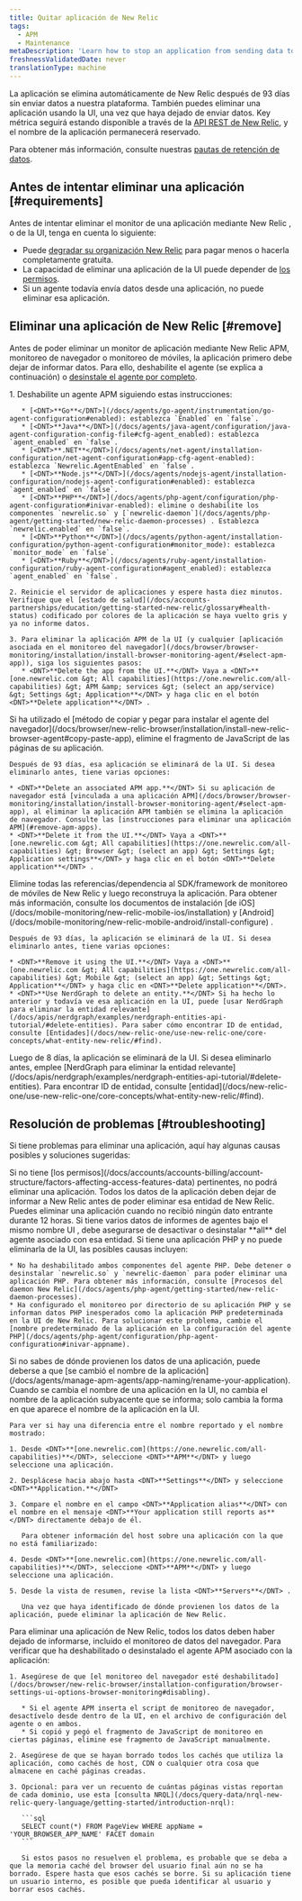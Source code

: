 ```yaml
---
title: Quitar aplicación de New Relic
tags:
  - APM
  - Maintenance
metaDescription: 'Learn how to stop an application from sending data to New Relic, and how to remove it from the UI.'
freshnessValidatedDate: never
translationType: machine
---
```


La aplicación se elimina automáticamente de New Relic después de 93 días sin enviar datos a nuestra plataforma. También puedes eliminar una aplicación usando la UI, una vez que haya dejado de enviar datos. Key métrica seguirá estando disponible a través de la [API REST de New Relic](/docs/apis/rest-api-v2/getting-started/introduction-new-relic-rest-api-v2), y el nombre de la aplicación permanecerá reservado.

Para obtener más información, consulte nuestras [pautas de retención de datos](/docs/accounts/accounts/data-management/overview-data-retention-components#apm).

## Antes de intentar eliminar una aplicación [#requirements]

Antes de intentar eliminar el monitor de una aplicación mediante New Relic <InlinePopover type="apm" />, <InlinePopover type="browser" />o <InlinePopover type="mobile" />de la UI, tenga en cuenta lo siguiente:

* Puede [degradar su organización New Relic](/docs/accounts/accounts-billing/account-setup/downgradecancel-account) para pagar menos o hacerla completamente gratuita.
* La capacidad de eliminar una aplicación de la UI puede depender de [los permisos](/docs/accounts/accounts-billing/account-structure/factors-affecting-access-features-data/#user-permissions).
* Si un agente todavía envía datos desde una aplicación, no puede eliminar esa aplicación.

## Eliminar una aplicación de New Relic [#remove]

Antes de poder eliminar un monitor de aplicación mediante New Relic APM, monitoreo de navegador o monitoreo de móviles, la aplicación primero debe dejar de informar datos. Para ello, deshabilite el agente (se explica a continuación) o [desinstale el agente por completo](/docs/agents/manage-apm-agents/installation/uninstall-agent).

<CollapserGroup>
  <Collapser id="remove-apm-apps" title="Aplicación APM">
    1. Deshabilite un agente APM siguiendo estas instrucciones:

       * [<DNT>**Go**</DNT>](/docs/agents/go-agent/instrumentation/go-agent-configuration#enabled): establezca `Enabled` en `false`.
       * [<DNT>**Java**</DNT>](/docs/agents/java-agent/configuration/java-agent-configuration-config-file#cfg-agent_enabled): establezca `agent_enabled` en `false`.
       * [<DNT>**.NET**</DNT>](/docs/agents/net-agent/installation-configuration/net-agent-configuration#app-cfg-agent-enabled): establezca `Newrelic.AgentEnabled` en `false`.
       * [<DNT>**Node.js**</DNT>](/docs/agents/nodejs-agent/installation-configuration/nodejs-agent-configuration#enabled): establezca `agent_enabled` en `false`.
       * [<DNT>**PHP**</DNT>](/docs/agents/php-agent/configuration/php-agent-configuration#inivar-enabled): elimine o deshabilite los componentes `newrelic.so` y [`newrelic-daemon`](/docs/agents/php-agent/getting-started/new-relic-daemon-processes) . Establezca `newrelic.enabled` en `false`.
       * [<DNT>**Python**</DNT>](/docs/agents/python-agent/installation-configuration/python-agent-configuration#monitor_mode): establezca `monitor_mode` en `false`.
       * [<DNT>**Ruby**</DNT>](/docs/agents/ruby-agent/installation-configuration/ruby-agent-configuration#agent_enabled): establezca `agent_enabled` en `false`.

    2. Reinicie el servidor de aplicaciones y espere hasta diez minutos. Verifique que el [estado de salud](/docs/accounts-partnerships/education/getting-started-new-relic/glossary#health-status) codificado por colores de la aplicación se haya vuelto gris y ya no informe datos.

    3. Para eliminar la aplicación APM de la UI (y cualquier [aplicación asociada en el monitoreo del navegador](/docs/browser/browser-monitoring/installation/install-browser-monitoring-agent/#select-apm-app)), siga los siguientes pasos:
       * <DNT>**Delete the app from the UI.**</DNT> Vaya a <DNT>**[one.newrelic.com &gt; All capabilities](https://one.newrelic.com/all-capabilities) &gt; APM &amp; services &gt; (select an app/service) &gt; Settings &gt; Application**</DNT> y haga clic en el botón <DNT>**Delete application**</DNT> .
  </Collapser>

  <Collapser id="remove-browser-apps" title="Browser">
    Si ha utilizado el [método de copiar y pegar para instalar el agente del navegador](/docs/browser/new-relic-browser/installation/install-new-relic-browser-agent#copy-paste-app), elimine el fragmento de JavaScript de las páginas de su aplicación.

    Después de 93 días, esa aplicación se eliminará de la UI. Si desea eliminarlo antes, tiene varias opciones:

    * <DNT>**Delete an associated APM app.**</DNT> Si su aplicación de navegador está [vinculada a una aplicación APM](/docs/browser/browser-monitoring/installation/install-browser-monitoring-agent/#select-apm-app), al eliminar la aplicación APM también se elimina la aplicación de navegador. Consulte las [instrucciones para eliminar una aplicación APM](#remove-apm-apps).
    * <DNT>**Delete it from the UI.**</DNT> Vaya a <DNT>**[one.newrelic.com &gt; All capabilities](https://one.newrelic.com/all-capabilities) &gt; Browser &gt; (select an app) &gt; Settings &gt; Application settings**</DNT> y haga clic en el botón <DNT>**Delete application**</DNT> .
  </Collapser>

  <Collapser id="remove-mobile-apps" title="Móvil">
    Elimine todas las referencias/dependencia al SDK/framework de monitoreo de móviles de New Relic y luego reconstruya la aplicación. Para obtener más información, consulte los documentos de instalación [de iOS](/docs/mobile-monitoring/new-relic-mobile-ios/installation) y [Android](/docs/mobile-monitoring/new-relic-mobile-android/install-configure) .

    Después de 93 días, la aplicación se eliminará de la UI. Si desea eliminarlo antes, tiene varias opciones:

    * <DNT>**Remove it using the UI.**</DNT> Vaya a <DNT>**[one.newrelic.com &gt; All capabilities](https://one.newrelic.com/all-capabilities) &gt; Mobile &gt; (select an app) &gt; Settings &gt; Application**</DNT> y haga clic en <DNT>**Delete application**</DNT>.
    * <DNT>**Use NerdGraph to delete an entity.**</DNT> Si ha hecho lo anterior y todavía ve esa aplicación en la UI, puede [usar NerdGraph para eliminar la entidad relevante](/docs/apis/nerdgraph/examples/nerdgraph-entities-api-tutorial/#delete-entities). Para saber cómo encontrar ID de entidad, consulte [Entidades](/docs/new-relic-one/use-new-relic-one/core-concepts/what-entity-new-relic/#find).
  </Collapser>

  <Collapser id="remove-otel-apps" title="OpenTelemetry">
    Luego de 8 días, la aplicación se eliminará de la UI. Si desea eliminarlo antes, emplee [NerdGraph para eliminar la entidad relevante](/docs/apis/nerdgraph/examples/nerdgraph-entities-api-tutorial/#delete-entities). Para encontrar ID de entidad, consulte [entidad](/docs/new-relic-one/use-new-relic-one/core-concepts/what-entity-new-relic/#find).
  </Collapser>
</CollapserGroup>

## Resolución de problemas [#troubleshooting]

Si tiene problemas para eliminar una aplicación, aquí hay algunas causas posibles y soluciones sugeridas:

<CollapserGroup>
  <Collapser id="not-owner-admin" title="Te faltan permisos">
    Si no tiene [los permisos](/docs/accounts/accounts-billing/account-structure/factors-affecting-access-features-data) pertinentes, no podrá eliminar una aplicación.
  </Collapser>

  <Collapser id="wait-longer" title="No has esperado lo suficiente">
    Todos los datos de la aplicación deben dejar de informar a New Relic antes de poder eliminar esa entidad de New Relic. Puedes eliminar una aplicación cuando no recibió ningún dato entrante durante 12 horas.
  </Collapser>

  <Collapser id="agents-not-disabled" title="No todos los agentes están deshabilitados">
    Si tiene varios datos de informes de agentes bajo el mismo nombre UI , debe asegurarse de desactivar o desinstalar <DNT>**all**</DNT> del agente asociado con esa entidad.
  </Collapser>

  <Collapser id="php-issues" title="Tienes problemas para eliminar tu aplicación PHP">
    Si tiene una aplicación PHP y no puede eliminarla de la UI, las posibles causas incluyen:

    * No ha deshabilitado ambos componentes del agente PHP. Debe detener o desinstalar `newrelic.so` y `newrelic-daemon` para poder eliminar una aplicación PHP. Para obtener más información, consulte [Procesos del daemon New Relic](/docs/agents/php-agent/getting-started/new-relic-daemon-processes).
    * Ha configurado el monitoreo por directorio de su aplicación PHP y se informan datos PHP inesperados como la aplicación PHP predeterminada en la UI de New Relic. Para solucionar este problema, cambie el [nombre predeterminado de la aplicación en la configuración del agente PHP](/docs/agents/php-agent/configuration/php-agent-configuration#inivar-appname).
  </Collapser>

  <Collapser id="name-confusion" title="No sabes de dónde vienen los datos de la aplicación">
    Si no sabes de dónde provienen los datos de una aplicación, puede deberse a que [se cambió el nombre de la aplicación](/docs/agents/manage-apm-agents/app-naming/rename-your-application). Cuando se cambia el nombre de una aplicación en la UI, no cambia el nombre de la aplicación subyacente que se informa; solo cambia la forma en que aparece el nombre de la aplicación en la UI.

    Para ver si hay una diferencia entre el nombre reportado y el nombre mostrado:

    1. Desde <DNT>**[one.newrelic.com](https://one.newrelic.com/all-capabilities)**</DNT>, seleccione <DNT>**APM**</DNT> y luego seleccione una aplicación.

    2. Desplácese hacia abajo hasta <DNT>**Settings**</DNT> y seleccione <DNT>**Application.**</DNT>

    3. Compare el nombre en el campo <DNT>**Application alias**</DNT> con el nombre en el mensaje <DNT>**Your application still reports as**</DNT> directamente debajo de él.

       Para obtener información del host sobre una aplicación con la que no está familiarizado:

    4. Desde <DNT>**[one.newrelic.com](https://one.newrelic.com/all-capabilities)**</DNT>, seleccione <DNT>**APM**</DNT> y luego seleccione una aplicación.

    5. Desde la vista de resumen, revise la lista <DNT>**Servers**</DNT> .

       Una vez que haya identificado de dónde provienen los datos de la aplicación, puede eliminar la aplicación de New Relic.
  </Collapser>

  <Collapser id="browser-reporting" title="Los datos del navegador todavía están reportándose">
    Para eliminar una aplicación de New Relic, todos los datos deben haber dejado de informarse, incluido el monitoreo de datos del navegador. Para verificar que ha deshabilitado o desinstalado el agente APM asociado con la aplicación:

    1. Asegúrese de que [el monitoreo del navegador esté deshabilitado](/docs/browser/new-relic-browser/installation-configuration/browser-settings-ui-options-browser-monitoring#disabling).

       * Si el agente APM inserta el script de monitoreo de navegador, desactívelo desde dentro de la UI, en el archivo de configuración del agente o en ambos.
       * Si copió y pegó el fragmento de JavaScript de monitoreo en ciertas páginas, elimine ese fragmento de JavaScript manualmente.

    2. Asegúrese de que se hayan borrado todos los cachés que utiliza la aplicación, como cachés de host, CDN o cualquier otra cosa que almacene en caché páginas creadas.

    3. Opcional: para ver un recuento de cuántas páginas vistas reportan de cada dominio, use esta [consulta NRQL](/docs/query-data/nrql-new-relic-query-language/getting-started/introduction-nrql):

       ```sql
       SELECT count(*) FROM PageView WHERE appName = 'YOUR_BROWSER_APP_NAME' FACET domain
       ```

       Si estos pasos no resuelven el problema, es probable que se deba a que la memoria caché del browser del usuario final aún no se ha borrado. Espere hasta que esos cachés se borre. Si su aplicación tiene un usuario interno, es posible que pueda identificar al usuario y borrar esos cachés.
  </Collapser>
</CollapserGroup>